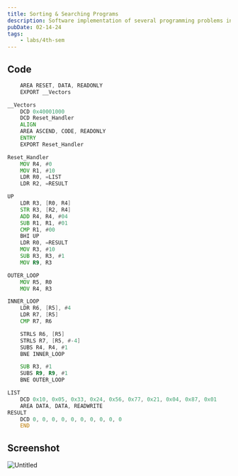```yaml
---
title: Sorting & Searching Programs
description: Software implementation of several programming problems in Assembly.
pubDate: 02-14-24
tags:
	- labs/4th-sem
---
```


## Code

```asm
	AREA RESET, DATA, READONLY
	EXPORT __Vectors

__Vectors
	DCD 0x40001000
	DCD Reset_Handler
	ALIGN
	AREA ASCEND, CODE, READONLY
	ENTRY
	EXPORT Reset_Handler

Reset_Handler
	MOV R4, #0
	MOV R1, #10
	LDR R0, =LIST
	LDR R2, =RESULT

UP
	LDR R3, [R0, R4]
	STR R3, [R2, R4]
	ADD R4, R4, #04
	SUB R1, R1, #01
	CMP R1, #00
	BHI UP
	LDR R0, =RESULT
	MOV R3, #10
	SUB R3, R3, #1
	MOV R9, R3

OUTER_LOOP
	MOV R5, R0
	MOV R4, R3

INNER_LOOP
	LDR R6, [R5], #4
	LDR R7, [R5]
	CMP R7, R6

	STRLS R6, [R5]
	STRLS R7, [R5, #-4]
	SUBS R4, R4, #1
	BNE INNER_LOOP

	SUB R3, #1
	SUBS R9, R9, #1
	BNE OUTER_LOOP

LIST
	DCD 0x10, 0x05, 0x33, 0x24, 0x56, 0x77, 0x21, 0x04, 0x87, 0x01
	AREA DATA, DATA, READWRITE
RESULT
	DCD 0, 0, 0, 0, 0, 0, 0, 0, 0, 0
	END
```

## Screenshot

![Untitled](https://prod-files-secure.s3.us-west-2.amazonaws.com/da3a4f3a-a694-4c1d-bcb4-b25d50a7db8e/63105303-b6b2-49fe-91f1-eba355216f70/Untitled.png)
